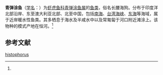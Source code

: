 {{Speciesbox
| status = 
| status_system = 
| image = FMIB 52161 Pond-skipper, Boleophthalmus chinensus (Osbeck) Bayt of Tokyo, Japan (Eye-stalks sunken in preservation).jpeg
| taxon= Scartelaos histophorus
| authority = (Hamilton, 1822)<ref name='id8412'>{{cite web| url =http://www.bioinfo.cn/db05/BjdwSpecies.php?action=view&id=8412| title =青弹涂鱼| work =《中国动物物种编目数据库》| publisher =中国科学院微生物研究所| author =中国科学院动物研究所| accessdate =2009-04-16| deadurl =yes| archiveurl =https://web.archive.org/web/20160305030135/http://www.bioinfo.cn/db05/BjdwSpecies.php?action=view&id=8412| archivedate =2016-03-05}}</ref>
}}

'''青弹涂鱼'''（[[学名|学名]]：{{lang|la|''Scartelaos histophorus''}}）为[[虾虎鱼科|虾虎鱼科]][[青弹涂鱼属|青弹涂鱼属]]的[[鱼类|鱼类]]，俗名长腰海狗。分布于印度洋北部沿岸、东至澳大利亚北部、北至中国，包括[[南海|南海]]、[[台湾海峡|台湾海峡]]、[[东海|东海]]等海域，属于近岸暖水性鱼类。其多栖息于海水及半咸水中以及常匍匐于河口附近滩涂上。该物种的模式产地在恒河。<ref name='id8412'/>

== 参考文献 ==
{{reflist}}

{{Wikispecies|Scartelaos histophorus}}
{{Taxonbar|from=Q2293083}}

[[Category:青弹涂鱼属|histophorus]]


{{鱸形目小作品}}